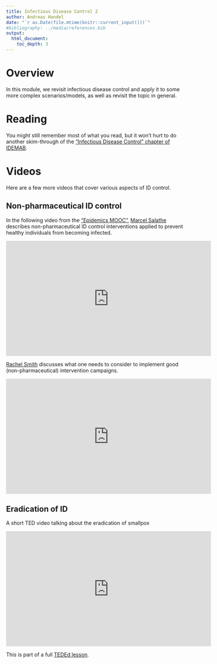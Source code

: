 ```yaml
---
title: Infectious Disease Control 2 
author: Andreas Handel
date: "`r as.Date(file.mtime(knitr::current_input()))`"
#bibliography: ../media/references.bib
output: 
  html_document:
    toc_depth: 3
---
```



# Overview

In this module, we revisit infectious disease control and apply it to some more complex scenarios/models, as well as revisit the topic in general.


# Reading

You might still remember most of what you read, but it won't hurt to do another skim-through of the ["Infectious Disease Control" chapter of IDEMAB](https://andreashandel.github.io/IDEMAbook/infectious-disease-control.html).


# Videos

Here are a few more videos that cover various aspects of ID control. 

## Non-pharmaceutical ID control

In the following video from the ["Epidemics MOOC"](https://www.coursera.org/learn/epidemics), 
[Marcel Salathe](https://www.epfl.ch/labs/salathelab/) describes non-pharmaceutical ID control interventions applied to prevent healthy individuals from becoming infected.

<p>
<iframe width="560" height="315" src="https://www.youtube.com/embed/admya5k0wmg" frameborder="0" allowfullscreen></iframe>
</p>

[Rachel Smith](https://cas.la.psu.edu/people/ras57) discusses what one needs to consider to implement good (non-pharmaceutical) intervention campaigns.

<p>
<iframe width="560" height="315" src="https://www.youtube.com/embed/vAP_AwQni3c" frameborder="0" allowfullscreen></iframe>
</p>

## Eradication of ID
A short TED video talking about the eradication of smallpox
<p>
<iframe width="560" height="315" src="https://www.youtube.com/embed/oBSandHijDc" frameborder="0" allowfullscreen></iframe>
</p>
This is part of a full [TEDEd lesson](http://ed.ted.com/lessons/learning-from-smallpox-how-to-eradicate-a-disease-julie-garon-and-walter-a-orenstein).


